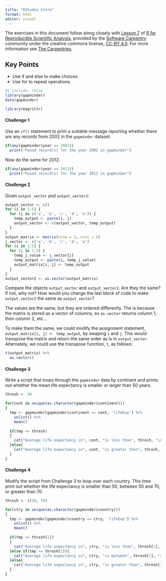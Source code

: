 ```yaml
---
title: "RStudio Intro"
format: html
editor: visual
---
```


The exercises in this document follow along closely with [Lesson 7](https://swcarpentry.github.io/r-novice-gapminder/07-control-flow/index.html) of [R for Reproducible Scientific Analysis](https://swcarpentry.github.io/r-novice-gapminder/), provided by the [Software Carpentry](https://software-carpentry.org/) community under the creative commons license, [CC-BY 4.0](https://creativecommons.org/licenses/by/4.0/). For more information see [The Carpentries](https://carpentries.org/).

::: callout-tip
## Key Points

-   Use if and else to make choices.
-   Use for to repeat operations.
:::

```r
#| include: false
library(gapminder)
data(gapminder)

library(magrittr)
```

#### Challenge 1

Use an `if()` statement to print a suitable message reporting whether there are any records from 2002 in the `gapminder` dataset.

<!-- Challenge 1a answer begin -->

```r
if(any(gapminder$year == 2002))
  print("Found record(s) for the year 2002 in gapminder")
```

<!-- Challenge 1a answer end -->

Now do the same for 2012.

<!-- Challenge 1b answer begin -->

```r
if(any(gapminder$year == 2012))
  print("Found record(s) for the year 2012 in gapminder")
```

<!-- Challenge 1b answer end -->

#### Challenge 2

Given `output_vector` and `output_vector2`:

```r
output_vector <- c()
for (i in 1:5) {
  for (j in c('a', 'b', 'c', 'd', 'e')) {
    temp_output <- paste(i, j)
    output_vector <- c(output_vector, temp_output)
  }
}
output_matrix <- matrix(nrow = 5, ncol = 5)
j_vector <- c('a', 'b', 'c', 'd', 'e')
for (i in 1:5) {
  for (j in 1:5) {
    temp_j_value <- j_vector[j]
    temp_output <- paste(i, temp_j_value)
    output_matrix[i, j] <- temp_output
  }
}
output_vector2 <- as.vector(output_matrix)
```

Compare the objects `output_vector` and `output_vector2`. Are they the same? If not, why not? How would you change the last block of code to make `output_vector2` the same as `output_vector`?

<!-- Challenge 2 answer begin -->

The values are the same, but they are ordered differently. The is because the matrix is stored as a vector of columns, so `as.vector` returns column 1, then column 2, etc...

To make them the same, we could modify the assignment statement, `output_matrix[i, j] <- temp_output`, by swaping `i` and `j`. This would transpose the matrix and return the same order as is in `output_vector`. Alternately, we could use the transpose function, `t`, as follows:

```r
t(output_matrix) %>%
  as.vector()
```

<!-- Challenge 2 answer end -->

#### Challenge 3

Write a script that loops through the `gapminder` data by continent and prints out whether the mean life expectancy is smaller or larger than 50 years.

<!-- Challenge 3 answer begin -->

```r
thresh <- 50

for(cont in unique(as.character(gapminder$continent)))
{
  tmp <- gapminder[gapminder$continent == cont, 'lifeExp'] %>%
    unlist() %>%
    mean()
  
  if(tmp <= thresh)
  {
    cat("Average life expectancy in", cont, "is less than", thresh, "\n")
  }else{
    cat("Average life expectancy in", cont, "is greater than", thresh, "\n")
  }
}
```

<!-- Challenge 3 answer end -->

#### Challenge 4

Modify the script from Challenge 3 to loop over each country. This time print out whether the life expectancy is smaller than 50, between 50 and 70, or greater than 70.

<!-- Challenge 4 answer begin -->

```r
thresh <- c(50, 70)

for(ctry in unique(as.character(gapminder$country)))
{
  tmp <- gapminder[gapminder$country == ctry, 'lifeExp'] %>%
    unlist() %>%
    mean()
  
  if(tmp <= thresh[1])
  {
    cat("Average life expectancy in", ctry, "is less than", thresh[1], "\n")
  }else if(tmp <= thresh[2]){
    cat("Average life expectancy in", ctry, "is between", thresh[1], "and", thresh[2], "\n")
  }else{
    cat("Average life expectancy in", ctry, "is greater than", thresh[2], "\n")
  }
}
```

<!-- Challenge 4 answer end -->
